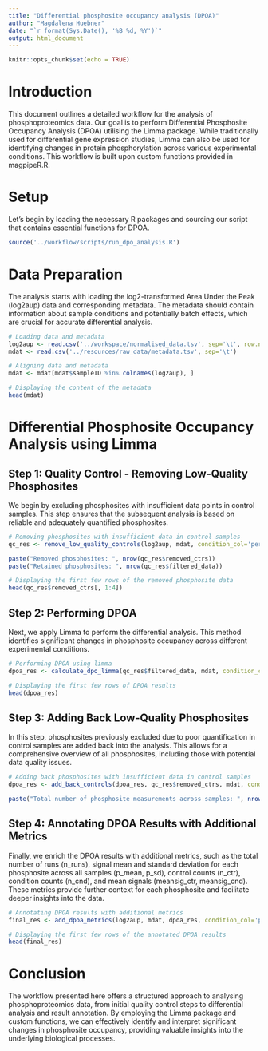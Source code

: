 ```yaml
---
title: "Differential phosphosite occupancy analysis (DPOA)"
author: "Magdalena Huebner"
date: "`r format(Sys.Date(), '%B %d, %Y')`"
output: html_document
---
```


```r
knitr::opts_chunk$set(echo = TRUE)
```

# Introduction

This document outlines a detailed workflow for the analysis of phosphoproteomics data. Our goal is to perform Differential Phosphosite Occupancy Analysis (DPOA) utilising the Limma package. While traditionally used for differential gene expression studies, Limma can also be used for identifying changes in protein phosphorylation across various experimental conditions. This workflow is built upon custom functions provided in magpipeR.R.

# Setup

Let's begin by loading the necessary R packages and sourcing our script that contains essential functions for DPOA.

```r
source('../workflow/scripts/run_dpo_analysis.R')
```

# Data Preparation

The analysis starts with loading the log2-transformed Area Under the Peak (log2aup) data and corresponding metadata. The metadata should contain information about sample conditions and potentially batch effects, which are crucial for accurate differential analysis.

```r
# Loading data and metadata
log2aup <- read.csv('../workspace/normalised_data.tsv', sep='\t', row.names=1)
mdat <- read.csv('../resources/raw_data/metadata.tsv', sep='\t')

# Aligning data and metadata
mdat <- mdat[mdat$sampleID %in% colnames(log2aup), ]

# Displaying the content of the metadata
head(mdat)
```

# Differential Phosphosite Occupancy Analysis using Limma

## Step 1: Quality Control - Removing Low-Quality Phosphosites

We begin by excluding phosphosites with insufficient data points in control samples. This step ensures that the subsequent analysis is based on reliable and adequately quantified phosphosites.

```r
# Removing phosphosites with insufficient data in control samples
qc_res <- remove_low_quality_controls(log2aup, mdat, condition_col='perturbagen')

paste("Removed phosphosites: ", nrow(qc_res$removed_ctrs))
paste("Retained phosphosites: ", nrow(qc_res$filtered_data))

# Displaying the first few rows of the removed phosphosite data
head(qc_res$removed_ctrs[, 1:4])
```

## Step 2: Performing DPOA

Next, we apply Limma to perform the differential analysis. This method identifies significant changes in phosphosite occupancy across different experimental conditions.

```r
# Performing DPOA using limma
dpoa_res <- calculate_dpo_limma(qc_res$filtered_data, mdat, condition_col='perturbagen')

# Displaying the first few rows of DPOA results
head(dpoa_res)
```

## Step 3: Adding Back Low-Quality Phosphosites

In this step, phosphosites previously excluded due to poor quantification in control samples are added back into the analysis. This allows for a comprehensive overview of all phosphosites, including those with potential data quality issues.

```r
# Adding back phosphosites with insufficient data in control samples
dpoa_res <- add_back_controls(dpoa_res, qc_res$removed_ctrs, mdat, condition_col='perturbagen')

paste("Total number of phosphosite measurements across samples: ", nrow(dpoa_res))
```

## Step 4: Annotating DPOA Results with Additional Metrics

Finally, we enrich the DPOA results with additional metrics, such as the total number of runs (n_runs), signal mean and standard deviation for each phosphosite across all samples (p_mean, p_sd), control counts (n_ctr), condition counts (n_cnd), and mean signals (meansig_ctr, meansig_cnd). These metrics provide further context for each phosphosite and facilitate deeper insights into the data.

```r
# Annotating DPOA results with additional metrics
final_res <- add_dpoa_metrics(log2aup, mdat, dpoa_res, condition_col='perturbagen', control_name='control')

# Displaying the first few rows of the annotated DPOA results
head(final_res)
```

# Conclusion

The workflow presented here offers a structured approach to analysing phosphoproteomics data, from initial quality control steps to differential analysis and result annotation. By employing the Limma package and custom functions, we can effectively identify and interpret significant changes in phosphosite occupancy, providing valuable insights into the underlying biological processes.
